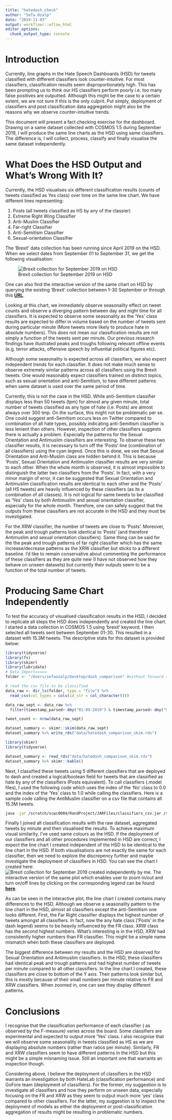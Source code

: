 ```yaml
---
title: "hatedash_check"
author: "Sefa Ozalp"
date: "2019-11-03"
output: workflowr::wflow_html
editor_options:
  chunk_output_type: console
---
```


# Introduction

Currently, line graphs in the Hate Speech Dashboards (HSD) for tweets classified with different classifiers look counter-intuitive. For most classifiers, classification results seem disproportionately high. This has been prompting us to think our HS classifiers perform poorly i.e. too many false positives are outputted. Although this might be the case to a certain extent, we are not sure if this is the only culprit. Put simply, deployment of classifiers and post classification data aggregation might also be the reasons why we observe counter-intuitive trends.

This document will present a fact checking exercise for the dashboard. Drawing on a same dataset collected with COSMOS 1.5 during September 2019, I will produce the same line charts as the HSD using same classifiers. The difference is, I will collect, process, classify and finally visualise the same dataset independently. 


# What Does the HSD Output and What's Wrong With It?


Currently, the HSD visualises six different classification results (counts of tweets classified as Yes class) over time on the same line chart. We have different lines representing:

1. Posts (all tweets classified as HS by any of the classier) 
2. Extreme Right Wing Classifier
3. Anti-Muslim Classifier
4. Far-right Classifier
5. Anti-Semitism Classifier
6. Sexual-orientation Classifier

The 'Brexit' data collection has been running since April 2019 on the HSD. When we select dates from September 01 to September 31, we get the following visualisation: 

![Brexit collection for September 2019 on HSD](assets/HSD_Brexit_Sep19.png)




One can also find the interactive version of the same chart on HSD by querying the existing 'Brexit' collection between 1-30 September or through this **[URL](http://hsapi-load-balancer-482031459.us-east-1.elb.amazonaws.com/1/2019-09-01%2000:00:00/2019-09-30%2021:00:00/line-chart)**. 


Looking at this chart, we immediately observe seasonality effect on tweet counts and observe a diverging pattern between day and night time for all classifiers. It is expected to observe some seasonality as the 'Yes' class results are expected to differ in volume based on the number of tweets sent during particular minute (More tweets more likely to produce hate in absolute numbers). This does not mean our classification results are not simply a function of the tweets sent per minute. Our previous research findings have illustrated peaks and troughs following relevant offline events (e.g. terror attacks, offensive speech by influential political figures etc). 


Although some seasonality is expected across all classifiers, we also expect independent trends for each classifier. It does not make much sense to observe extremely similar patterns across all classifiers using the Brexit tweets. One would reasonably expect classifiers trained on distinct topics, such as sexual orientation and anti-Semitism, to have different patterns when same dataset is used over the same period of time. 


Currently, this is not the case in the HSD. While anti-Semitism classifier displays less than 50 tweets (tpm) for almost any given minute, total number of tweets classified as any type of hate (i.e. Posts) are almost always over 300 tmp. On the surface, this might not be problematic per se. One could suggest anti-Semitism occurs less on Twitter compared to combination of all hate types, possibly indicating anti-Semitism classifier is less lenient than others. However, inspection of other classifiers suggests there is actually a problem. Especially the patterns for the Sexual Orientation and Antimuslim classifiers are interesting. To observe these two classifier results, it is necessary to turn off the 'Posts' line (combination of all classifiers) using the cyan legend. Once this is done, we see that Sexual Orientation and Anti-Muslim class are hidden behind it. This is because 'Posts',  Sexual Orientation and Antimuslim classifier results are very similar to each other. When the whole month is observed, it is almost impossible to distinguish the latter two classifiers from the 'Posts'. In fact, with a very minor margin of error, it can be suggested that Sexual Orientation and Antimuslim classification results are identical to each other and the 'Posts' (all HS tweets) are heavily influenced by these classifiers (as its a combination of all classes). It is not logical for same tweets to be classified as 'Yes' class by both Antimuslim and sexual orientation classifier, especially for the whole month. Therefore, one can safely suggest that the outputs from these classifiers are not accurate in the HSD and they must be investigated. 

For the XRW classifier, the number of tweets are close to 'Posts'. Moreover, the peak and trough patterns look identical to 'Posts' (and therefore Antimuslim and sexual orientation classifiers). Same thing can be said for the the peak and trough patterns of far right classifier which has the same increase/decrease patterns as the XRW classifier but sticks to a different baseline. I'd like to remain conservative about commenting the performance of these classifiers as they are quite new (I have not observed how they behave on unseen datasets) but currently their outputs seem to be a function of the total number of tweets.   


# Producing Same Chart Independently

To test the accuracy of visualised classification results in the HSD, I decided to replicate all steps the HSD does independently and created the line chart. I started a data collection in COSMOS 1.5 using 'brexit' keyword. I then selected all tweets sent between September 01-30. This resulted in a dataset with 15.3M tweets. The descriptive stats for this dataset is provided below: 


```r
library(tidyverse)
library(fs)
library(skimr)
library(lubridate)
# Data Import=====
folder <- "/Users/sefaozalp/Desktop/dash_comparison" #without forward slash

# read the csv file to be classified
data_raw <- dir_ls(folder, type = "file") %>%
  read_csv(col_types = cols(id_str = col_character())) 

data_raw_sept <- data_raw %>% 
  filter(timestamp_parsed> dmy("01-09-2019") & timestamp_parsed< dmy("01-10-2019"))

tweet_count <- nrow(data_raw_sept)

dataset_summary <- skimr::skim(data_raw_sept)
dataset_summary %>% write_rds("data/hatedash_comparison_skim.rds")
```

```r
library(skimr)
library(tidyverse)

dataset_summary <- read_rds("data/hatedash_comparison_skim.rds")
dataset_summary %>% skimr::kable()
```


Next, I classified these tweets using 5 different classifiers that are deployed to dash and created a logical/boolean field for tweets that are classified as hate by any of the classifiers (Posts equivalent). To call classifiers (.model files), I used the following code which uses the index of the 'No' class to 0.0 and the index of the 'Yes' class to 1.0 while calling the classifiers. Here is a sample code calling the AntiMuslim classifier on a csv file that contains all 15.3M tweets.


```bash
java -jar /scratch/scwc0004/RandProject/JARFiles/classifiers_csv.jar /scratch/c.c1541911/brexit_sole_keyword/data/dash_comparison/ /scratch/scwc0004/RandProject/Classifiers/Anti-muslimClassifier.model Anti-muslimClassifier 1 0 No,Yes
```


Finally I joined all classification results with the raw dataset, aggregated tweets by minute and then visualised the results. To achieve maximum visual similarity, I've used same colours as the HSD. If the deployment of our classifiers and all other procedures implemented in HSD are correct, I expect the line chart I created independent of the HSD to be identical to the line chart in the HSD. If both visualisations are not exactly the same for each classifier, then we need to explore the discrepency further and maybe investigate the deployment of classifiers in HSD. You can see the chart I created here: ![Brexit collection for September 2019 created independently by me](assets/Sefa_brexit_Sep2019.png). The interactive version of the same plot which enables user to zoom in/out and turn on/off lines by clicking on the corresponding legend can be found **[here](https://sefabey.github.io/hatelab_website/docs/dynamic_brexit_sep19.html)**. 

As can be seen in the interactive plot, the line chart I created contains many differences to the HSD.  Although we observe a seasonality pattern to the line chart in the HSD, almost all classifiers except the anti-Semitism one looks different. First, the Far Right classifier displays the highest number of tweets amongst all classifiers. In fact, now the any hate class ('Posts' in the dash legend) seems to be heavily influenced by the FR class. XRW class has the second highest numbers. What's interesting is in the HSD, XRW had consistently higher numbers than FR classifier. This might be a simple name mismatch when both these classifiers are deployed. 

The biggest difference between my results and the HSD are observed for Sexual Orientation and Antimuslim classifiers. In the HSD, these classifiers had identical peak and trough patterns and had highest number of tweets per minute compared to all other classifiers. In the line chart I created, these classifiers are close to bottom of the Y axis. Their patterns look similar but, this is mostly because of their small numbers per minute relative to FR and XRW classifiers. When zoomed in, one can see they display different patterns. 

# Conclusions

I recognise that the classification performance of each classifier ( as observed by the F-measure) varies across the board.  Some classifiers are experimental and expected to output more 'Yes' class. I also recognise that we will observe some seasonality in tweets classified as HS as we are displaying absolute numbers (rather than ratios per minute). Similarly, FR and XRW classifiers seem to have different patterns in the HSD but this might be a simple misnaming issue. Still an important one that warrants an inspection though.  


Considering above, I believe the deployment of classifiers in the HSD warrants an investigation by both HateLab (classification performance) and GoFore team (deployment of classifiers). For the former, my suggestion is to investigate all classifiers and how they perform on unseen data, especially focusing on the FR and XRW as they seem to output much more 'yes' class compared to other classifiers. For the latter, my suggestion is to inspect the deployment of models as either the deployment or post-classification aggregation of results might be resulting in problematic numbers.
